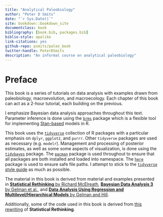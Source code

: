 ```yaml
--- 
title: "Analytical Paleobiology"
author: "Peter D Smits"
date: "`r Sys.Date()`"
site: bookdown::bookdown_site
documentclass: book
bibliography: [book.bib, packages.bib]
biblio-style: apalike
link-citations: yes
github-repo: psmits/paleo_book
twitter-handle: PeterDSmits
description: "An informal course on analytical paleobiology"
---
```


# Preface {-}

This book is a series of tutorials on data analysis with examples drawn from paleobiology, macroevolution, and macroecology. Each chapter of this book can act as a 2-hour tutorial, each building on the previous. 

I emphasize Bayesian data analysis approaches throughout this text. Parameter inference is done using the [`brms`](https://github.com/paul-buerkner/brms) package which is a flexible tool for implementing [Stan-based](https://mc-stan.org/) models in R. 

This book uses the [`tidyverse`](https://www.tidyverse.org/) collection of R packages with a particular emphasis on `dplyr`, `ggplot2`, and `purrr`. Other `tidyverse` packages are used as necessary (e.g. `modelr`). Management and processing of posterior estimates, as well as some some aspects of visualization, is done using the [`tidybayes`](http://mjskay.github.io/tidybayes/) package. The [`pacman`](https://github.com/trinker/pacman) package is used throughout to ensure that all packages are both installed and loaded into namespace. The [`here`](https://github.com/r-lib/here) package is used to ensure safe file paths. I attempt to stick to the [`tidyverse` style guide](https://style.tidyverse.org/) as much as possible.

The material in this book is derived from material and examples presented in 
[**Statistical Rethinking** by Richard McElreath](https://xcelab.net/rm/statistical-rethinking/), 
[**Bayesian Data Analysis 3** by Gelman et al.](http://www.stat.columbia.edu/~gelman/book/), and 
[**Data Analysis Using Regression and Multilevel/Hierarchical Models** by Gelman and Hill](https://www.cambridge.org/core/books/data-analysis-using-regression-and-multilevelhierarchical-models/32A29531C7FD730C3A68951A17C9D983). 

Additionally, some of the code used in this book is derived from [this rewriting](https://github.com/ASKurz/Statistical_Rethinking_with_brms_ggplot2_and_the_tidyverse) of **Statistical Rethinking**.
